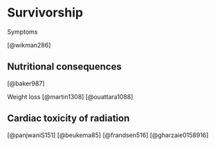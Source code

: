# Survivorship {#eso_survivorship}

Symptoms

[@wikman286]

## Nutritional consequences

[@baker987]

Weight loss
[@martin1308]
[@ouattara1088]


## Cardiac toxicity of radiation
[@panjwaniS151]  [@beukema85] [@frandsen516] [@gharzaie0158916]
